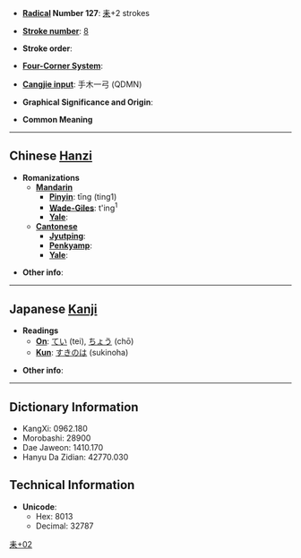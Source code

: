 * '''[[Wiktionary:Chinese radical index| Radical]] Number 127''': [[Wiktionary:Chinese radical index 耒|耒]]+2 strokes

* '''[[Wiktionary:Chinese total strokes index|Stroke number]]''': [[Wiktionary:Chinese total strokes index 8|8]]

* '''Stroke order''': 

* '''[[Wiktionary:Chinese four corner index|Four-Corner System]]''': 

* '''[[Wiktionary:Chinese Cangjie index|Cangjie input]]''': 手木一弓 (QDMN)

* '''Graphical Significance and Origin''': 

* '''Common Meaning'''

----

== Chinese [[Hanzi]] ==

* '''Romanizations'''
** '''[[Mandarin]]'''
*** '''[[Pinyin]]''': tīng (ting1)
*** '''[[Wade-Giles]]''': t'ing<sup>1</sup>
*** '''[[Yale]]''': 
** '''[[Cantonese]]'''
*** '''[[Jyutping]]''':
*** '''[[Penkyamp]]''': 
*** '''[[Yale]]''': 

* '''Other info''': 

----

== Japanese [[Kanji]] ==

* '''Readings'''
** '''[[On]]''': [[てい]] (tei), [[ちょう]] (chō)
** '''[[Kun]]''': [[すきのは]] (sukinoha)

* '''Other info''':  

----

== Dictionary Information ==

* KangXi: 0962.180
* Morobashi: 28900
* Dae Jaweon: 1410.170
* Hanyu Da Zidian: 42770.030

== Technical Information ==

* '''Unicode''':
** Hex: 8013
** Decimal: 32787

[[Category:CJKV Character articles lacking a common meaning|耒+02]]